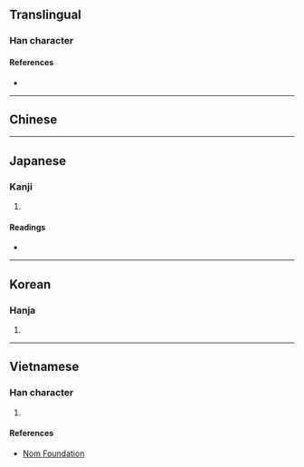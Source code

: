 {{character info/new}}
==Translingual==

===Han character===
{{Han char|rn=75|rad=木|as=05|sn=9|four=|canj=DLXH|ids=⿰木𠂔}}

====References====
* {{Han ref|kx=0521.121|dkj=14582|hdz=21173.110|uh=67F9|ud=26617}}

----

==Chinese==
{{zh-see|柿|v}}

----

==Japanese==

===Kanji===
{{ja-kanji|grade=|rs=木05}}

# {{defn|lang=ja|sort=木05}}

====Readings====
* {{ja-readings|on=[[し]] (shi)|kun=[[かき]] (kaki)}}

----

==Korean==

===Hanja===
{{ko-hanja|hangeul=시|eumhun=|rv=si|mr=si|y=si}}

# {{defn|lang=ko|sort=木05}}

----

==Vietnamese==

===Han character===
{{vi-readings|rs=木05|hanviet=thị}}

# {{defn|lang=vi|sort=木05}}

====References====
* [http://nomfoundation.org/common/nom_details.php?codepoint=67f9 Nom Foundation]
